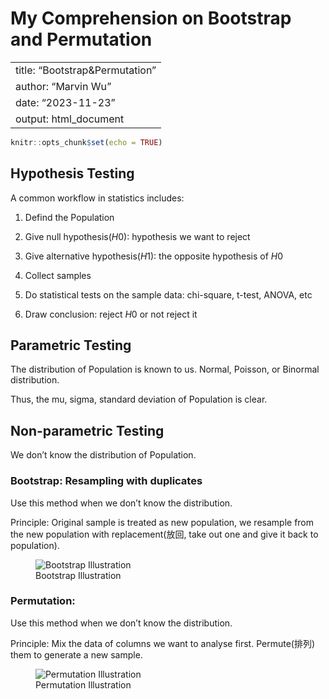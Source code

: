 # My Comprehension on Bootstrap and Permutation

---
title: "Bootstrap&Permutation"
author: "Marvin Wu"
date: "2023-11-23"
output: html_document
---

```r
knitr::opts_chunk$set(echo = TRUE)
```

## Hypothesis Testing

A common workflow in statistics includes:

1.  Defind the Population

2.  Give null hypothesis(*H*${0}$): hypothesis we want to reject

3.  Give alternative hypothesis(*H*${1}$): the opposite hypothesis of *H*${0}$

4.  Collect samples

5.  Do statistical tests on the sample data: chi-square, t-test, ANOVA, etc

6.  Draw conclusion: reject *H*${0}$ or not reject it

## Parametric Testing

The distribution of Population is known to us. Normal, Poisson, or Binormal distribution.

Thus, the mu, sigma, standard deviation of Population is clear.

## Non-parametric Testing

We don't know the distribution of Population.

### Bootstrap: Resampling with duplicates

Use this method when we don't know the distribution.

Principle: Original sample is treated as new population, we resample from the new population with replacement(放回, take out one and give it back to population).


![Bootstrap Illustration](figures/bootstrap_illustration.PNG)

### Permutation:

Use this method when we don't know the distribution.

Principle: Mix the data of columns we want to analyse first. Permute(排列) them to generate a new sample.

![Permutation Illustration](figures/permutation_illustration.PNG)

